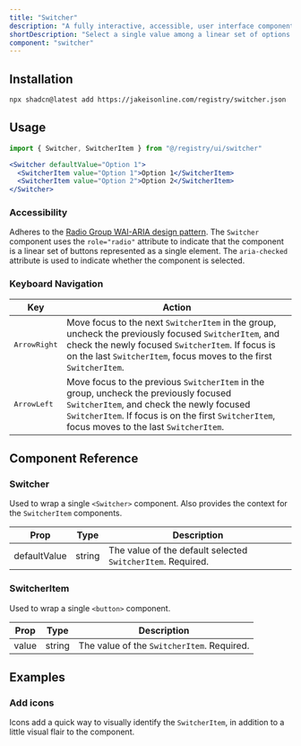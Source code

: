 ```yaml
---
title: "Switcher"
description: "A fully interactive, accessible, user interface component allowing users to select a single value among a linear set of options."
shortDescription: "Select a single value among a linear set of options."
component: "switcher"
---
```



<ExampleComponentWithCode name="switcher" client:load />

## Installation

```bash
npx shadcn@latest add https://jakeisonline.com/registry/switcher.json
```

## Usage

```jsx
import { Switcher, SwitcherItem } from "@/registry/ui/switcher"
```

```jsx
<Switcher defaultValue="Option 1">
  <SwitcherItem value="Option 1">Option 1</SwitcherItem>
  <SwitcherItem value="Option 2">Option 2</SwitcherItem>
</Switcher>
```

### Accessibility

Adheres to the [Radio Group WAI-ARIA design pattern](https://www.w3.org/WAI/ARIA/apg/patterns/radio/). The `Switcher` component uses the `role="radio"` attribute to indicate that the component is a linear set of buttons represented as a single element. The `aria-checked` attribute is used to indicate whether the component is selected.

### Keyboard Navigation

| Key                   | Action                                                                                                                                                                                                                              |
| --------------------- | ----------------------------------------------------------------------------------------------------------------------------------------------------------------------------------------------------------------------------------- |
| <kbd>ArrowRight</kbd> | Move focus to the next `SwitcherItem` in the group, uncheck the previously focused `SwitcherItem`, and check the newly focused `SwitcherItem`. If focus is on the last `SwitcherItem`, focus moves to the first `SwitcherItem`.     |
| <kbd>ArrowLeft</kbd>  | Move focus to the previous `SwitcherItem` in the group, uncheck the previously focused `SwitcherItem`, and check the newly focused `SwitcherItem`. If focus is on the first `SwitcherItem`, focus moves to the last `SwitcherItem`. |

## Component Reference

### Switcher

Used to wrap a single `<Switcher>` component. Also provides the context for the `SwitcherItem` components.

| Prop         | Type   | Description                                                 |
| ------------ | ------ | ----------------------------------------------------------- |
| defaultValue | string | The value of the default selected `SwitcherItem`. Required. |

### SwitcherItem

Used to wrap a single `<button>` component.

| Prop  | Type   | Description                                |
| ----- | ------ | ------------------------------------------ |
| value | string | The value of the `SwitcherItem`. Required. |

## Examples

### Add icons

Icons add a quick way to visually identify the `SwitcherItem`, in addition to a little visual flair to the component.

<ExampleComponentWithCode name="switcher-icons" client:visible />
